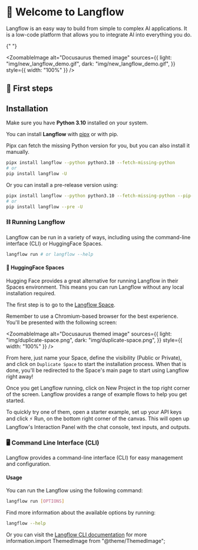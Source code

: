 # 👋 Welcome to Langflow

Langflow is an easy way to build from simple to complex AI applications. It is a low-code platform that allows you to integrate AI into everything you do.


{" "}

<ZoomableImage
  alt="Docusaurus themed image"
  sources={{
    light: "img/new_langflow_demo.gif",
    dark: "img/new_langflow_demo.gif",
  }}
  style={{ width: "100%" }}
/>


## 🚀 First steps

## Installation

Make sure you have **Python 3.10** installed on your system.

You can install **Langflow** with [pipx](https://pipx.pypa.io/stable/installation/) or with pip.

Pipx can fetch the missing Python version for you, but you can also install it manually.

```bash
pipx install langflow --python python3.10 --fetch-missing-python
# or
pip install langflow -U
```

Or you can install a pre-release version using:

```bash
pipx install langflow --python python3.10 --fetch-missing-python --pip-args="--pre"
# or
pip install langflow --pre -U
```

### ⛓️ Running Langflow

Langflow can be run in a variety of ways, including using the command-line interface (CLI) or HuggingFace Spaces.

```bash
langflow run # or langflow --help
```

#### 🤗 HuggingFace Spaces

Hugging Face provides a great alternative for running Langflow in their Spaces environment. This means you can run Langflow without any local installation required.

The first step is to go to the [Langflow Space](https://huggingface.co/spaces/Logspace/Langflow?duplicate=true).

Remember to use a Chromium-based browser for the best experience. You'll be presented with the following screen:

<ZoomableImage
  alt="Docusaurus themed image"
  sources={{
    light: "img/duplicate-space.png",
    dark: "img/duplicate-space.png",
  }}
  style={{ width: "100%" }}
/>

From here, just name your Space, define the visibility (Public or Private), and click on `Duplicate Space` to start the installation process. When that is done, you'll be redirected to the Space's main page to start using Langflow right away!

Once you get Langflow running, click on New Project in the top right corner of the screen. Langflow provides a range of example flows to help you get started.

To quickly try one of them, open a starter example, set up your API keys and click ⚡ Run, on the bottom right corner of the canvas. This will open up Langflow's Interaction Panel with the chat console, text inputs, and outputs.


### 🖥️ Command Line Interface (CLI)

Langflow provides a command-line interface (CLI) for easy management and configuration.

#### Usage

You can run the Langflow using the following command:

```bash
langflow run [OPTIONS]
```

Find more information about the available options by running:

```bash
langflow --help
```

Or you can visit the [Langflow CLI documentation](./cli) for more information.import ThemedImage from "@theme/ThemedImage";

